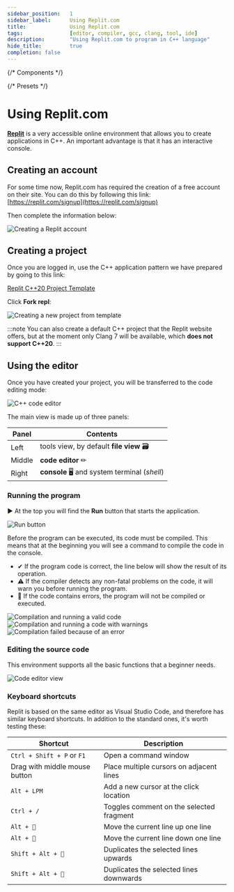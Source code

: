```yaml
---
sidebar_position:	1
sidebar_label:		Using Replit.com
title:				Using Replit.com
tags:				[editor, compiler, gcc, clang, tool, ide]
description:		"Using Replit.com to program in C++ language"
hide_title:			true
completion: false
---
```


{/* Components */}

{/* Presets */}

# Using Replit.com

[**Replit**](https://replit.com) is a very accessible online environment that allows you to create
applications in C++. An important advantage is that it has an interactive console.

## Creating an account

For some time now, Replit.com has required the creation of a free account on their site.
You can do this by following this link: [https://replit.com/signup](https://replit.com/signup)

Then complete the information below:

<Image center
		alt="Creating a Replit account"
		src="/img/tutorials/tools/replit/sign-up-form.png"
	/>

## Creating a project

Once you are logged in, use the C++ application pattern we have prepared by going to this link:

[Replit C++20 Project Template](https://replit.com/@poetakodu/Project-Using-C20?v=1)

Click **Fork repl**:

<Image center
		alt="Creating a new project from template"
		src="/img/tutorials/tools/replit/fork.png"
	/>

:::note
You can also create a default C++ project that the Replit website offers,
but at the moment only Clang 7 will be available, which **does not support C++20**.
:::

## Using the editor

Once you have created your project, you will be transferred to the code editing mode:

<Image center
		alt="C++ code editor"
		src="/img/tutorials/tools/replit/editor-view.png"
	/>
<br/>

The main view is made up of three panels:

Panel | Contents
---------|----------
 Left | tools view, by default **file view** 🗃
 Middle | **code editor** ✏
 Right | **console** 🖥 and system terminal (*shell*)

### Running the program

▶ At the top you will find the **Run** button that starts the application.

<Image center
		alt		="Run button"
		src		="/img/tutorials/tools/replit/run-button.png"
	/>
<br/>

Before the program can be executed, its code must be compiled. This means that at the beginning
you will see a command to compile the code in the console.

- ✔ If the program code is correct, the line below will show the result of its operation.
- ⚠ If the compiler detects any non-fatal problems on the code, it will warn you before running the program.
- 🔴 If the code contains errors, the program will not be compiled or executed.

<Tabs>
	<TabItem value="ok" label="✔ Correct code" default>
		<Image center
				alt		="Compilation and running a valid code"
				src		="/img/tutorials/tools/replit/run-command-ok.png"
				desc	="🟡 Compile command, 🟣 Result"
			/>
	</TabItem>
	<TabItem value="warning" label="⚠ With a warning">
		<Image center
				alt		="Compilation and running a code with warnings"
				desc	="🟡 Compile command, 🟤 Warning, 🟣 Result"
				src		="/img/tutorials/tools/replit/run-command-warning.png"
			/>
	</TabItem>
	<TabItem value="error" label="🔴 With an error">
		<Image center
				alt		="Compilation failed because of an error"
				desc	="🟡 Compile command, 🔴 Error"
				src		="/img/tutorials/tools/replit/run-command-error.png"
			/>
	</TabItem>
</Tabs>

### Editing the source code

<ImproveSection />

This environment supports all the basic functions that a beginner needs.

<Image center
		maxheight="400px"
		alt		="Code editor view"
		src		="/img/tutorials/tools/replit/only-editor.png"
	/>
<br/>

### Keyboard shortcuts

Replit is based on the same editor as Visual Studio Code, and therefore has similar keyboard shortcuts.
In addition to the standard ones, it's worth testing these:

Shortcut | Description
---------|----------
`Ctrl + Shift + P` or `F1`					| Open a command window
Drag with middle mouse button				| Place multiple cursors on adjacent lines
`Alt + LPM`									| Add a new cursor at the click location
`Ctrl + /`									| Toggles comment on the selected fragment
`Alt + 🔼`									| Move the current line up one line
`Alt + 🔽`									| Move the current line down one line
`Shift + Alt + 🔼`							| Duplicates the selected lines upwards
`Shift + Alt + 🔽`							| Duplicates the selected lines downwards

